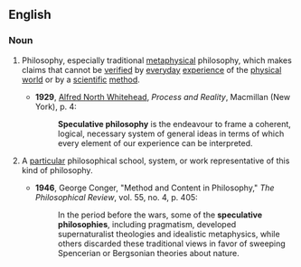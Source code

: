 ==English==

===Noun===
{{en-noun|~|speculative philosophies}}

# {{lb|en|uncountable}} Philosophy, especially traditional [[metaphysical]] philosophy, which makes claims that cannot be [[verify|verified]] by [[everyday]] [[experience]] of the [[physical]] [[world]] or by a [[scientific]] [[method]].
#* '''1929''', [[w:Alfred_North_Whitehead|Alfred North Whitehead]], ''Process and Reality'', Macmillan (New York), p. 4:
#*: '''Speculative philosophy''' is the endeavour to frame a coherent, logical, necessary system of general ideas in terms of which every element of our experience can be interpreted.
# {{lb|en|countable}} A [[particular]] philosophical school, system, or work representative of this kind of philosophy.
#* '''1946''', George Conger, "Method and Content in Philosophy," ''The Philosophical Review'', vol. 55, no. 4, p. 405:
#*: In the period before the wars, some of the '''speculative philosophies''', including pragmatism, developed supernaturalist theologies and idealistic metaphysics, while others discarded these traditional views in favor of sweeping Spencerian or Bergsonian theories about nature.